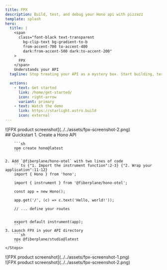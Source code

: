 ```yaml
---
title: FPX
description: Build, test, and debug your Hono api with pizzazz
template: splash
hero:
  title: |
    <span
      class="font-black text-transparent
        bg-clip-text bg-gradient-to-b
        from-accent-700 to-accent-400
        dark:from-accent-500 dark:to-accent-200"
    >
      FPX
    </span>
    Understands your API
  tagline: Stop treating your API as a mystery box. Start building, testing, and debugging with pizzazz.

  actions:
    - text: Get started
      link: /home/get-started/
      icon: right-arrow
      variant: primary
    - text: Watch the demo
      link: https://starlight.astro.build
      icon: external
---
```




<div className="grid gap-4 lg:grid-cols-2 lg:gap-4">
  <div className="w-full p-2 flex justify-center md:p-4  lg:hidden">
    <div className="rounded overflow-hidden">
      ![FPX product screenshot](../../assets/fpx-screenshot-2.png)
    </div>
  </div>

  <div className="w-full">
  ## Quickstart
    <Steps>
    1. Create a Hono API

        ```sh
        npm create hono@latest
        ```

    2. Add `@fiberplane/hono-otel` with two lines of code
        ```ts {"1. Import the instrument function":2-3} {"2. Wrap your application":11-12}
        import { Hono } from 'hono';

        import { instrument } from '@fiberplane/hono-otel';

        const app = new Hono();

        app.get('/', (c) => c.text('Hello, world!'));

        // ... define your routes


        export default instrument(app);
        ```
    3. Launch FPX in your API directory
        ```sh
        npx @fiberplane/studio@latest
        ```
    </Steps>
  </div>

  <div className="w-full flex flex-col justify-content items-center py-12 px-6 max-lg:hidden sticky">
    <div className="translate-y-[70%] translate-z-2 shadow-lg">
      ![FPX product screenshot](../../assets/fpx-screenshot-1.png)
    </div>
    <div className="-translate-y-[80%] translate-x-[15%] translate-z-0 shadow-lg">
      ![FPX product screenshot](../../assets/fpx-screenshot-2.png)
    </div>
  </div>
</div>


